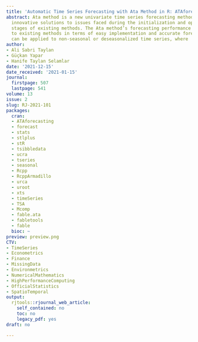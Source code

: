 ```yaml
---
title: 'Automatic Time Series Forecasting with Ata Method in R: ATAforecasting Package'
abstract: Ata method is a new univariate time series forecasting method that provides
  innovative solutions to issues faced during the initialization and optimization
  stages of existing methods. The Ata method’s forecasting performance is superior
  to existing methods in terms of easy implementation and accurate forecasting. It
  can be applied to non-seasonal or deseasonalized time series, where
author:
- Ali Sabri Taylan
- Güçkan Yapar
- Hanife Taylan Selamlar
date: '2021-12-15'
date_received: '2021-01-15'
journal:
  firstpage: 507
  lastpage: 541
volume: 13
issue: 2
slug: RJ-2021-101
packages:
  cran:
  - ATAforecasting
  - forecast
  - stats
  - stlplus
  - stR
  - tsibbledata
  - ucra
  - tseries
  - seasonal
  - Rcpp
  - RcppArmadillo
  - urca
  - uroot
  - xts
  - timeSeries
  - TSA
  - Mcomp
  - fable.ata
  - fabletools
  - fable
  bioc: ~
preview: preview.png
CTV:
- TimeSeries
- Econometrics
- Finance
- MissingData
- Environmetrics
- NumericalMathematics
- HighPerformanceComputing
- OfficialStatistics
- SpatioTemporal
output:
  rjtools::rjournal_web_article:
    self_contained: no
    toc: no
    legacy_pdf: yes
draft: no

---
```

